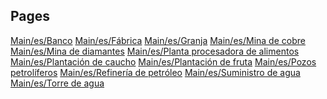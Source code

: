 
== Pages ==
[[Main/es/Banco]]
[[Main/es/Fábrica]]
[[Main/es/Granja]]
[[Main/es/Mina de cobre]]
[[Main/es/Mina de diamantes]]
[[Main/es/Planta procesadora de alimentos]]
[[Main/es/Plantación de caucho]]
[[Main/es/Plantación de fruta]]
[[Main/es/Pozos petrolíferos]]
[[Main/es/Refinería de petróleo]]
[[Main/es/Suministro de agua]]
[[Main/es/Torre de agua]]
